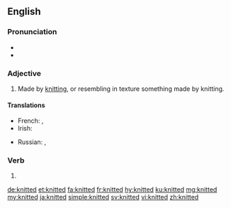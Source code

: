 ==English==

===Pronunciation===
* {{IPA|/ˈnɪtəd/|lang=en}}
* {{audio|en-us-knitted.ogg|Audio (US)|lang=en}}

===Adjective===
{{en-adj|-}}

# Made by [[knit]]ting, or resembling in texture something made by knitting.

====Translations====
{{trans-top|made by knitting}}
* French: {{t+|fr|tricoté|m}}, {{t+|fr|tricotée|f}}
* Irish: {{t|ga|cniotáilte}}
{{trans-mid}}
* Russian: {{t+|ru|вязаный}}, {{t+|ru|трикотажный}}
{{trans-bottom}}

===Verb===
{{head|en|verb form}}

# {{en-past of|knit}}

[[de:knitted]]
[[et:knitted]]
[[fa:knitted]]
[[fr:knitted]]
[[hy:knitted]]
[[ku:knitted]]
[[mg:knitted]]
[[my:knitted]]
[[ja:knitted]]
[[simple:knitted]]
[[sv:knitted]]
[[vi:knitted]]
[[zh:knitted]]